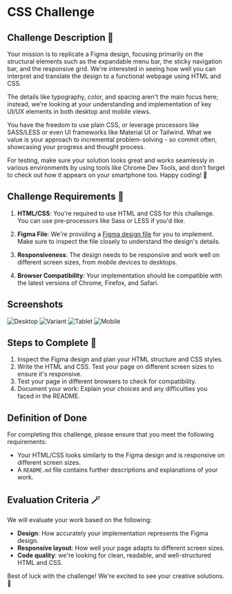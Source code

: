 # CSS Challenge

## Challenge Description 📝

Your mission is to replicate a Figma design, focusing primarily on the structural elements such as the expandable menu bar, the sticky navigation bar, and the responsive grid. We're interested in seeing how well you can interpret and translate the design to a functional webpage using HTML and CSS.

The details like typography, color, and spacing aren't the main focus here; instead, we're looking at your understanding and implementation of key UI/UX elements in both desktop and mobile views.

You have the freedom to use plain CSS, or leverage processors like SASS/LESS or even UI frameworks like Material UI or Tailwind. What we value is your approach to incremental problem-solving - so commit often, showcasing your progress and thought process.

For testing, make sure your solution looks great and works seamlessly in various environments by using tools like Chrome Dev Tools, and don't forget to check out how it appears on your smartphone too. Happy coding! 🚀

## Challenge Requirements 📜

1. **HTML/CSS**: You're required to use HTML and CSS for this challenge. You can use pre-processors like Sass or LESS if
you'd like.

2. **Figma File**: We're providing
a [Figma design file](https://www.figma.com/proto/p0DenCZpXVWBwL2ESQ4TVR/Challenge?type=design&node-id=1-2&t=uIqLbaCMsTCndc5P-1&scaling=contain&page-id=0%3A1)
for you to implement. Make sure to inspect the file closely to understand the design's details.

3. **Responsiveness**: The design needs to be responsive and work well on different screen sizes, from mobile devices to
desktops.

4. **Browser Compatibility**: Your implementation should be compatible with the latest versions of Chrome, Firefox, and
Safari.

## Screenshots

![Desktop](/challenges/css/1.png)
![Variant](/challenges/css/2.png)
![Tablet](/challenges/css/3.png)
![Mobile](/challenges/css/4.png)

## Steps to Complete 🐾

1. Inspect the Figma design and plan your HTML structure and CSS styles.
2. Write the HTML and CSS. Test your page on different screen sizes to ensure it's responsive.
3. Test your page in different browsers to check for compatibility.
4. Document your work: Explain your choices and any difficulties you faced in the README.

## Definition of Done

For completing this challenge, please ensure that you meet the following requirements:

- Your HTML/CSS looks similarly to the Figma design and is responsive on different screen sizes.
- A `README.md` file contains further descriptions and explanations of your work.

## Evaluation Criteria 🪄

We will evaluate your work based on the following:

- **Design**: How accurately your implementation represents the Figma design.
- **Responsive layout**: How well your page adapts to different screen sizes.
- **Code quality**: we're looking for clean, readable, and well-structured HTML and CSS.

Best of luck with the challenge! We're excited to see your creative solutions. 🚀
